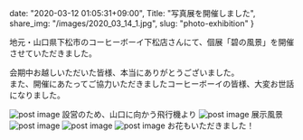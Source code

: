 date: "2020-03-12 01:05:31+09:00",
Title: "写真展を開催しました",
share_img: "/images/2020_03_14_1.jpg",
slug: "photo-exhibition"
}

地元・山口県下松市のコーヒーボーイ下松店さんにて、個展「碧の風景」を開催させていただきました。

会期中お越しいただいた皆様、本当にありがとうございました。<br />
また、開催にあたってご協力いただきましたコーヒーボーイの皆様、大変お世話になりました。

<img src="/images/2020_03_12_1.jpg" alt="post image" />
<span className="caption">設営のため、山口に向かう飛行機より</span>
<img src="/images/2020_03_14_1.jpg" alt="post image" />
<span className="caption">展示風景</span>
<img src="/images/2020_03_14_2.jpg" alt="post image" />
<img src="/images/2020_03_14_3.jpg" alt="post image" />
<img src="/images/2020_03_14_4.jpg" alt="post image" />
<span className="caption">お花もいただきました！</span>